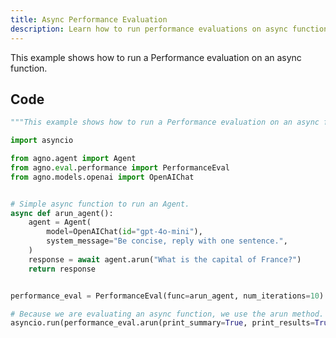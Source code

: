 ```yaml
---
title: Async Performance Evaluation
description: Learn how to run performance evaluations on async functions.
---
```


This example shows how to run a Performance evaluation on an async function.

## Code

```python
"""This example shows how to run a Performance evaluation on an async function."""

import asyncio

from agno.agent import Agent
from agno.eval.performance import PerformanceEval
from agno.models.openai import OpenAIChat


# Simple async function to run an Agent.
async def arun_agent():
    agent = Agent(
        model=OpenAIChat(id="gpt-4o-mini"),
        system_message="Be concise, reply with one sentence.",
    )
    response = await agent.arun("What is the capital of France?")
    return response


performance_eval = PerformanceEval(func=arun_agent, num_iterations=10)

# Because we are evaluating an async function, we use the arun method.
asyncio.run(performance_eval.arun(print_summary=True, print_results=True))
```